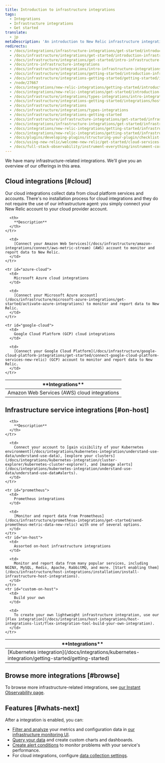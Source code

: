 ```yaml
---
title: Introduction to infrastructure integrations
tags:
  - Integrations
  - Infrastructure integrations
  - Get started
translate:
  - jp
metaDescription: 'An introduction to New Relic infrastructure integrations: how they work, what data they collect, and what integrations are available.'
redirects:
  - /docs/integrations/infrastructure-integrations/get-started/introduction-infrastructure-integrations
  - /docs/infrastructure/integrations/get-started/introduction-infrastructure-integrations
  - /docs/infrastructure/integrations/get-started/intro-infrastructure-integrations
  - /docs/intro-infrastructure-integrations
  - /docs/infrastructure/integrations/intro-infrastructure-integrations
  - /docs/infrastructure/integrations/getting-started/introduction-infrastructure-integrations
  - /docs/infrastructure/integrations-getting-started/getting-started/introduction-infrastructure-integrations
  - /node/27667
  - /docs/integrations/new-relic-integrations/getting-started/introduction-infrastructure-integrations
  - /docs/integrations/new-relic-integrations/get-started/introduction-infrastructure-integrations
  - /docs/infrastructure/integrations/types-integrations/intro-integrations
  - /docs/infrastructure/integrations-getting-started/integrations/host-integrations
  - /docs/infrastructure/integrations
  - /docs/infrastructure/integrations/types-integrations
  - /docs/infrastructure/integrations-getting-started
  - /docs/infrastructure/infrastructure-integrations/get-started/infrastructure-integration-dashboards-charts
  - /docs/integrations/infrastructure-integrations/get-started/infrastructure-integration-dashboards-charts
  - /docs/integrations/new-relic-integrations/getting-started/infrastructure-integration-dashboards
  - /docs/integrations/new-relic-integrations/getting-started/infrastructure-integration-dashboards-charts
  - /docs/plugins/developing-plugins/structuring-your-plugin/checklist-developing-plugins
  - /docs/using-new-relic/welcome-new-relic/get-started/cloud-services-integrations
  - /docs/full-stack-observability/instrument-everything/instrument-core-services-applications/cloud-services-integrations
---
```


We have many infrastructure-related integrations. We'll give you an overview of our offerings in this area. 

## Cloud integrations [#cloud]

Our cloud integrations collect data from cloud platform services and accounts. There's no installation process for cloud integrations and they do not require the use of our infrastructure agent: you simply connect your New Relic account to your cloud provider account.

<table id="overview">
  <thead>
    <tr>
      <th style={{ width: "250px" }}>
        **Integrations**
      </th>

      <th>
        **Description**
      </th>
    </tr>
  </thead>

  <tbody>
    <tr id="aws-cloud">
      <td>
        Amazon Web Services (AWS) cloud integrations
      </td>

      <td>
        [Connect your Amazon Web Services](/docs/infrastructure/amazon-integrations/connect/aws-metric-stream) (AWS) account to monitor and report data to New Relic. 
      </td>
    </tr>

    <tr id="azure-cloud">
      <td>
        Microsoft Azure cloud integrations
      </td>

      <td>
        [Connect your Microsoft Azure account](/docs/infrastructure/microsoft-azure-integrations/get-started/activate-azure-integrations) to monitor and report data to New Relic.
      </td>
    </tr>

    <tr id="google-cloud">
      <td>
        Google Cloud Platform (GCP) cloud integrations
      </td>

      <td>
        [Connect your Google Cloud Platform](/docs/infrastructure/google-cloud-platform-integrations/get-started/connect-google-cloud-platform-services-new-relic) (GCP) account to monitor and report data to New Relic.
      </td>
    </tr>
  </tbody>
</table>

## Infrastructure service integrations [#on-host]

<table>
  <thead>
    <tr>
      <th style={{ width: "250px" }}>
        **Integrations**
      </th>

      <th>
        **Description**
      </th>
    </tr>
  </thead>

  <tbody>
    <tr>
      <td>
        [Kubernetes integration](/docs/integrations/kubernetes-integration/getting-started/getting-started)
      </td>

      <td>
        Connect your account to [gain visibility of your Kubernetes environment](/docs/integrations/kubernetes-integration/understand-use-data/understand-use-data), [explore your clusters](/docs/integrations/kubernetes-integration/cluster-explorer/kubernetes-cluster-explorer), and [manage alerts](/docs/integrations/kubernetes-integration/understand-use-data/understand-use-data#alerts).
      </td>
    </tr>

    <tr id="prometheus">
      <td>
        Prometheus integrations
      </td>

      <td>
        [Monitor and report data from Prometheus](/docs/infrastructure/prometheus-integrations/get-started/send-prometheus-metric-data-new-relic) with one of several options. 
      </td>
    </tr>
    <tr id="on-host">
      <td>
        Assorted on-host infrastructure integrations
      </td>

      <td>
        Monitor and report data from many popular services, including NGINX, MySQL, Redis, Apache, RabbitMQ, and more. [Start enabling them](/docs/infrastructure/host-integrations/installation/install-infrastructure-host-integrations).
      </td>
    </tr>
    <tr id="custom-on-host">
      <td>
        Build your own
      </td>

      <td>
        To create your own lightweight infrastructure integration, use our [Flex integration](/docs/integrations/host-integrations/host-integrations-list/flex-integration-tool-build-your-own-integration).
      </td>
    </tr>
  </tbody>
</table>

## Browse more integrations [#browse]

To browse more infrastructure-related integrations, see [our Instant Observability page](https://newrelic.com/instant-observability?category=infrastructure-and-os).

## Features [#whats-next]

After a integration is enabled, you can:

* [Filter and analyze](/docs/infrastructure/integrations/find-use-infrastructure-integration-data) your metrics and configuration data in [our infrastructure monitoring UI](/docs/infrastructure/new-relic-infrastructure/getting-started/introduction-new-relic-infrastructure).
* [Query your data](/docs/using-new-relic/data/understand-data/query-new-relic-data) and create custom charts and dashboards.
* [Create alert conditions](/docs/alerts/new-relic-alerts/getting-started/alerts-glossary#alert-condition) to monitor problems with your service's performance.
* For cloud integrations, configure [data collection settings](/docs/integrations/new-relic-integrations/getting-started/configure-polling-frequency-data-collection-cloud-integrations).


